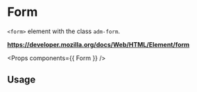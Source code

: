 <!-- Packages -->

<!-- Components -->

# Form

`<form>` element with the class `adm-form`.  

**https://developer.mozilla.org/docs/Web/HTML/Element/form**

<Props components={{ Form }} />

## Usage

<br/>
